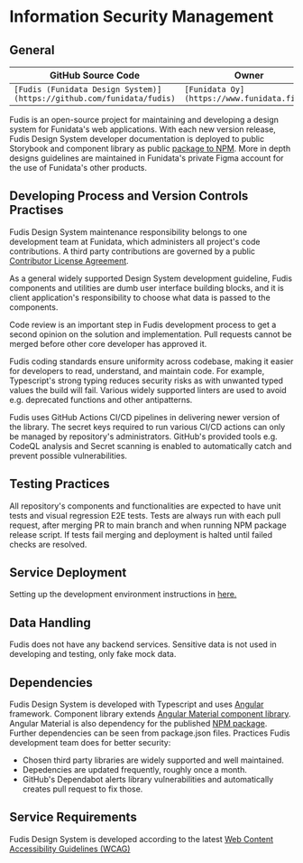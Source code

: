 
<Meta title="Documentation/Development/Information Security Management" />

# Information Security Management

## General

<table>
  <thead>
    <tr>
      <th>GitHub Source Code</th>
      <th>Owner</th>
      <th>Description</th>
    </tr>
  </thead>
  <tbody>
    <tr>
      <td>
        <code>[Fudis (Funidata Design System)](https://github.com/funidata/fudis)</code>
      </td>
      <td>
        <code>[Funidata Oy](https://www.funidata.fi/en)</code>
      </td>
      <td>
        <code>[Design System library](https://fudis.funidata.fi)</code>
      </td>
    </tr>
  </tbody>
</table>

Fudis is an open-source project for maintaining and developing a design system for Funidata's web applications.
With each new version release, Fudis Design System developer documentation is deployed to public Storybook and component library as public [package to NPM](https://www.npmjs.com/package/@funidata/ngx-fudis). More in depth designs guidelines are maintained in Funidata's private Figma account for the use of Funidata's other products.

## Developing Process and Version Controls Practises

Fudis Design System maintenance responsibility belongs to one development team at Funidata, which administers all project's code contributions.
A third party contributions are governed by a public [Contributor License Agreement](https://github.com/funidata/fudis/blob/main/CLA).

As a general widely supported Design System development guideline, Fudis components and utilities are dumb user interface building blocks, and it is client application's responsibility to choose what data is passed to the components.

Code review is an important step in Fudis development process to get a second opinion on the solution and implementation. Pull requests cannot be merged before other core developer has approved it.

Fudis coding standards ensure uniformity across codebase, making it easier for developers to read, understand, and maintain code. For example, Typescript's strong typing reduces security risks as with unwanted typed values the build will fail. Various widely supported linters are used to avoid e.g. deprecated functions and other antipatterns.

Fudis uses GitHub Actions CI/CD pipelines in delivering newer version of the library. The secret keys required to run various CI/CD actions can only be managed by repository's administrators. GitHub's provided tools e.g. CodeQL analysis and Secret scanning is enabled to automatically catch and prevent possible vulnerabilities.

## Testing Practices

All repository's components and functionalities are expected to have unit tests and visual regression E2E tests. Tests are always run with each pull request, after merging PR to main branch and when running NPM package release script. If tests fail merging and deployment is halted until failed checks are resolved.

## Service Deployment

Setting up the development environment instructions in [here.](/docs/documentation-development-getting-started--documentation)

## Data Handling

Fudis does not have any backend services. Sensitive data is not used in developing and testing, only fake mock data.

## Dependencies

Fudis Design System is developed with Typescript and uses [Angular](https://angular.dev/) framework. Component library extends [Angular Material component library](https://material.angular.io/). Angular Material is also dependency for the published [NPM package](https://www.npmjs.com/package/@funidata/ngx-fudis). Further dependencies can be seen from package.json files. Practices Fudis development team does for better security:

- Chosen third party libraries are widely supported and well maintained.
- Depedencies are updated frequently, roughly once a month.
- GitHub's Dependabot alerts library vulnerabilities and automatically creates pull request to fix those.

## Service Requirements

Fudis Design System is developed according to the latest [Web Content Accessibility Guidelines (WCAG)](https://www.w3.org/WAI/standards-guidelines/)
